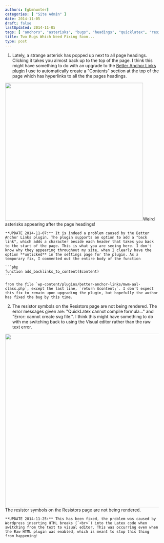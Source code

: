 ```yaml
---
authors: [gbmhunter]
categories: [ "Site Admin" ]
date: 2014-11-05
draft: false
lastUpdated: 2014-11-05
tags: [ "anchors", "asterisks", "bugs", "headings", "quicklatex", "resistors", "symbols" ]
title: Two Bugs Which Need Fixing Soon...
type: post
---
```



1. Lately, a strange asterisk has popped up next to all page headings. Clicking it takes you almost back up to the top of the page. I think this might have something to do with an upgrade to the [Better Anchor Links plugin](https://wordpress.org/plugins/better-anchor-links/) I use to automatically create a "Contents" section at the top of the page which has hyperlinks to all the the pages headings.



<Image src={bug_asterisk_appearing_after_page_headings} width="452px">Weird asterisks appearing after the page headings!</Image>

    **UPDATE 2014-11-07:** It is indeed a problem caused by the Better Anchor Links plugin. The plugin supports an option to add a "back link", which adds a character beside each header that takes you back to the start of the page. This is what you are seeing here. I don't know why they appearing throughout my site, when I clearly have the option **unticked** in the settings page for the plugin. As a temporary fix, I commented out the entire body of the function 

    ```php    
    function add_backlinks_to_content($content)
    ```

    from the file `wp-content/plugins/better-anchor-links/mwm-aal-class.php`, except the last line, `return $content;`. I don't expect this fix to remain upon upgrading the plugin, but hopefully the author has fixed the bug by this time.

2. The resistor symbols on the Resistors page are not being rendered. The error messages given are: "QuickLatex cannot compile formula..." and "Error: cannot create svg file.". I think this might have something to do with me switching back to using the Visual editor rather than the raw text error.  



<Image src={bug_quick_latex_not_rendering_resistor_symbols} width="569px">The resistor symbols on the Resistors page are not being rendered.</Image>

    **UPDATE 2014-11-25:** This has been fixed, the problem was caused by Wordpress inserting HTML breaks (`<br>`) into the Latex code when switching from the text to visual editor. This was occurring even when the Raw HTML plugin was enabled, which is meant to stop this thing from happening!
